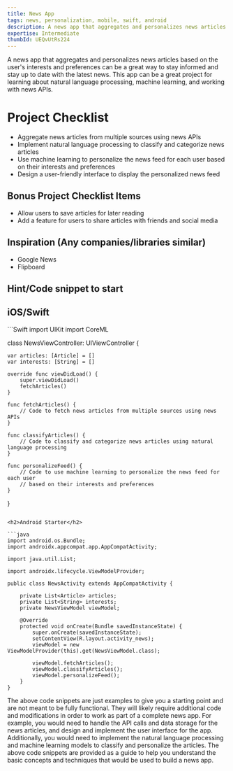 ```yaml
---
title: News App
tags: news, personalization, mobile, swift, android
description: A news app that aggregates and personalizes news articles based on the user's interests and preferences
expertise: Intermediate
thumbId: UEQvUtRs224
---
```


A news app that aggregates and personalizes news articles based on the user's interests and preferences can be a great way to stay informed and stay up to date with the latest news. This app can be a great project for learning about natural language processing, machine learning, and working with news APIs.

<h1>Project Checklist</h1>
<ul>
<li>Aggregate news articles from multiple sources using news APIs</li>
<li>Implement natural language processing to classify and categorize news articles</li>
<li>Use machine learning to personalize the news feed for each user based on their interests and preferences</li>
<li>Design a user-friendly interface to display the personalized news feed</li>
</ul>

<h2>Bonus Project Checklist Items</h2>
<ul>
<li>Allow users to save articles for later reading</li>
<li>Add a feature for users to share articles with friends and social media</li>
</ul>

<h2>Inspiration (Any companies/libraries similar)</h2>
<ul>
<li>Google News</li>
<li>Flipboard</li>
</ul>

<h2>Hint/Code snippet to start</h2>

<h2>iOS/Swift</h2>
```Swift
import UIKit
import CoreML

class NewsViewController: UIViewController {

    var articles: [Article] = []
    var interests: [String] = []

    override func viewDidLoad() {
        super.viewDidLoad()
        fetchArticles()
    }

    func fetchArticles() {
        // Code to fetch news articles from multiple sources using news APIs
    }

    func classifyArticles() {
        // Code to classify and categorize news articles using natural language processing
    }

    func personalizeFeed() {
        // Code to use machine learning to personalize the news feed for each user
        // based on their interests and preferences
    }
}

```

<h2>Android Starter</h2>

```java
import android.os.Bundle;
import androidx.appcompat.app.AppCompatActivity;

import java.util.List;

import androidx.lifecycle.ViewModelProvider;

public class NewsActivity extends AppCompatActivity {

    private List<Article> articles;
    private List<String> interests;
    private NewsViewModel viewModel;

    @Override
    protected void onCreate(Bundle savedInstanceState) {
        super.onCreate(savedInstanceState);
        setContentView(R.layout.activity_news);
        viewModel = new ViewModelProvider(this).get(NewsViewModel.class);

        viewModel.fetchArticles();
        viewModel.classifyArticles();
        viewModel.personalizeFeed();
    }
}
```

The above code snippets are just examples to give you a starting point and are not meant to be fully functional. They will likely require additional code and modifications in order to work as part of a complete news app. For example, you would need to handle the API calls and data storage for the news articles, and design and implement the user interface for the app. Additionally, you would need to implement the natural language processing and machine learning models to classify and personalize the articles. The above code snippets are provided as a guide to help you understand the basic concepts and techniques that would be used to build a news app.
